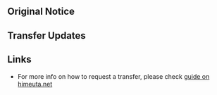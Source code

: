 ==Original Notice==
{{MultiTweet
|MultiTweetID = preUpdate
|color = #ace
|title = Pre Update
|link01 = https://twitter.com/KanColle_STAFF/status/641053974334803969
|EN01 = To Admirals who belongs to Rabaul Naval Base Server<br />
This Autumn, Admirals who belongs to this server can request to be transferred to Kure Naval District or Sasebo Naval District using lottery. Admirals who wish to transfer, should fill in the form below, choose no reply needed (choose 不要 in 返信 field) in the "Inquiry box" (お問合せ) below the game window (Click お問合せ below game screen when play directly from browser [no KCV or API], and then click the first お問合せフォーム button, fill in the form and click 確認 to send)). We will only accept requests until 13th of September.
|JP01 = 【ラバウル基地サーバ所属の提督の皆さんへ】<br />
今秋、同基地所属の転属希望者の中から抽選で、「呉鎮」または「佐鎮」への配置転換を実施致します。転属希望者は、後述の【異動願い】を、ゲーム画面下の「お問合せ」フォームから返信不要でお送りください。提出期限は9/13(日)迄です。
|TL01 = 
|link02 = https://twitter.com/KanColle_STAFF/status/641054566075666432
|EN02 = Admirals who belong to Rabaul Naval Base Server who are interested in switching servers, should fill up the form below (Request to Transfer Form), choose no reply needed(返信: 不要), and send it to the "Inquiry box".<br />
【異動願い】(Request to transfer(form heading))<br />
提督名： (Admiral name)<br />
所属サーバ： (Belonging to which server, (Rabaul Naval Base Server=ラバウル基地サーバ))<br />
異動先希望サーバ： (Which server do you hope to transfer to, (Kure=呉鎮守府, Sasebo=佐世保鎮守府))<br />
艦隊司令部(提督)Lv.：(HQ Level)<br />
異動先選択希望理由：(無記入でもOKです) (Reason to transfer)(can be left blank)
|JP02 = 「ラバウル基地サーバ」所属で、前述の配置転換希望の提督方は、お問合せフォームから返信不要で下記要領で【異動願い】をお送りください。<br />
【異動願い】<br />
提督名： <br />
所属サーバ： <br />
異動先希望サーバ： <br />
艦隊司令部(提督)Lv.：<br />
異動先選択希望理由：(無記入でもOKです)
|TL02 = 
|link03 = https://twitter.com/KanColle_STAFF/status/641055801419763712
|EN03 = Admirals who belongs to Rabaul Naval Base Server who wish to transfer
* If you provide insufficient info, you won't become a candidate
* We would decide who can change their server by using lottery (The result will be announced during implementation)
* After Collection and Lottery, the server transfer will be implemented by the end of this month.
|JP03 = 【ラバウル基地サーバからの希望者の配属転換について】<br />
・異動願いの記載に不備がある場合は、異動候補対象にはなりません。<br />
・抽選で配置転換者を決定致します。 　<br />
　(抽選結果お知らせは、実施をもって替えさせて頂きます)<br />
・集計＆抽選後、今月下旬に配置転換を実施致します。<br />
|TL03 = 
}}

==Transfer Updates==
{{MultiTweet
|MultiTweetID = transferUpdates
|color = #ace
|title = Transfer Updates
|link01 = https://twitter.com/KanColle_STAFF/status/646492847839940608
|EN01 = [For all admirals in Rabaul Naval Base] For anyone who wished to transfer into "Kure" or "Sasebo", During the maintanence on Firday, we will select them in a lottery.
|JP01 = 【ラバウル基地サーバ所属の提督の皆さんへ】 先日希望者を募集致しました「呉鎮守府」または「佐世保鎮守府」への配置転換、今週金曜日のメンテナンス＆アップデート実施タイミングで、異動願いを提出された提督方の中から抽選で実施させて頂く予定です。
|TL01 = Anon
}}


==Links==
* For more info on how to request a transfer, please check [http://www.himeuta.net/f5-kancolle-discussion/attention-admirals-rabaul-server-sept-13th-7834.html guide on himeuta.net] <ac_metadata title="September 2015: Rabaul Server Transfer" notify_everyone="1441724142" related_topics="Recent Updates"> </ac_metadata>